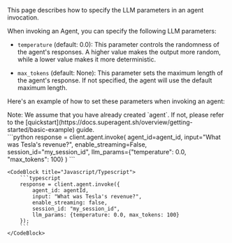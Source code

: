 This page describes how to specify the LLM parameters in an agent invocation.

When invoking an Agent, you can specify the following LLM parameters:

- `temperature` (default: 0.0): This parameter controls the randomness of the agent's responses. A higher value makes the output more random, while a lower value makes it more deterministic.

- `max_tokens` (default: None): This parameter sets the maximum length of the agent's response. If not specified, the agent will use the default maximum length.

Here's an example of how to set these parameters when invoking an agent:


<Callout intent="warn">
    Note: We assume that you have already created `agent`. If not, please refer to the [quickstart](https://docs.superagent.sh/overview/getting-started/basic-example) guide.
</Callout>
<br/>

<CodeBlocks>
    <CodeBlock title="Python">
        ```python
        response = client.agent.invoke(
            agent_id=agent_id,
            input="What was Tesla's revenue?",
            enable_streaming=False,
            session_id="my_session_id",
            llm_params={"temperature": 0.0, "max_tokens": 100}
        )
        ```
    </CodeBlock>
    
    <CodeBlock title="Javascript/Typescript">
        ```typescript
        response = client.agent.invoke({
            agent_id: agentId,
            input: "What was Tesla's revenue?",
            enable_streaming: false,
            session_id: "my_session_id",
            llm_params: {temperature: 0.0, max_tokens: 100}
        });
        ```
    </CodeBlock>
</CodeBlocks>